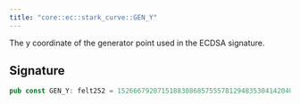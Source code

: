 ```yaml
---
title: "core::ec::stark_curve::GEN_Y"
---
```


The y coordinate of the generator point used in the ECDSA signature.



## Signature

```rust
pub const GEN_Y: felt252 = 152666792071518830868575557812948353041420400780739481342941381225525861407;
```



